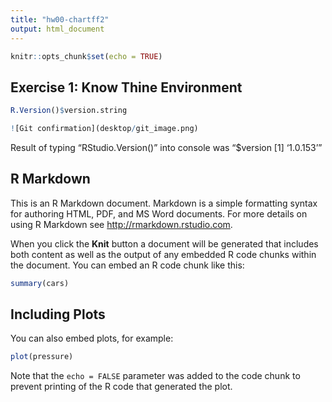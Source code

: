 ```yaml
---
title: "hw00-chartff2"
output: html_document
---
```


```r
knitr::opts_chunk$set(echo = TRUE)
```

## Exercise 1: Know Thine Environment

```r
R.Version()$version.string

```

```r
![Git confirmation](desktop/git_image.png)
```



Result of typing "RStudio.Version()" into console was "$version
[1] ‘1.0.153’"

## R Markdown

This is an R Markdown document. Markdown is a simple formatting syntax for authoring HTML, PDF, and MS Word documents. For more details on using R Markdown see <http://rmarkdown.rstudio.com>.

When you click the **Knit** button a document will be generated that includes both content as well as the output of any embedded R code chunks within the document. You can embed an R code chunk like this:

```r
summary(cars)
```




## Including Plots

You can also embed plots, for example:

```r
plot(pressure)
```

Note that the `echo = FALSE` parameter was added to the code chunk to prevent printing of the R code that generated the plot.
